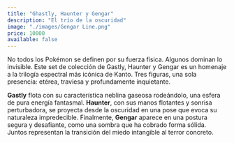 ```yaml
---
title: "Ghastly, Haunter y Gengar"
description: "El trío de la oscuridad"
image: "./images/Gengar Line.png"
price: 10000
available: false
---
```


No todos los Pokémon se definen por su fuerza física. Algunos dominan lo invisible. Este set de colección de Gastly, Haunter y Gengar es un homenaje a la trilogía espectral más icónica de Kanto. Tres figuras, una sola presencia: etérea, traviesa y profundamente inquietante.

**Gastly** flota con su característica neblina gaseosa rodeándolo, una esfera de pura energía fantasmal. **Haunter**, con sus manos flotantes y sonrisa perturbadora, se proyecta desde la oscuridad en una pose que evoca su naturaleza impredecible. Finalmente, **Gengar** aparece en una postura segura y desafiante, como una sombra que ha cobrado forma sólida. Juntos representan la transición del miedo intangible al terror concreto.